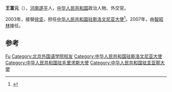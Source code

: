 '''王富元'''（{{bd|1946年|5月|}}），[[河南|河南]][[遂平|遂平]]人，[[中华人民共和国|中华人民共和国]]政治人物、外交官。

2003年，接替[[徐坚_(外交官)|徐坚]]，担任[[中国驻斯洛文尼亚大使列表|中华人民共和国驻斯洛文尼亚大使]]<ref>{{cite web|author=中华人民共和国外交部|title=中国驻斯洛文尼亚历任大使|url=http://www.mfa.gov.cn/chn/pds/ziliao/wjrw/2167/2172/t9239.htm|publisher=中华人民共和国外交部|accessdate=2012-03-07}}</ref>。2007年，由[[智昭林|智昭林]]接任。

== 参考 ==
{{reflist}}

{{start box}}
{{s-dip}}
{{succession box|[[張愉|張愉]]|[[吳正龍|吳正龍]]|[[中國駐圭亞那大使列表|中華人民共和國駐圭亞那大使]]|1996年12月－2000年3月}}
{{succession box|[[夏守安|夏守安]]|[[許孟水|許孟水]]|[[中國駐毛里裘斯大使列表|中華人民共和國駐毛里裘斯大使]]|2002年6月－2003年12月}}
{{succession box|[[徐坚_(外交官)|徐坚]]|[[智昭林|智昭林]]|[[中国驻斯洛文尼亚大使列表|中华人民共和国驻斯洛文尼亚大使]]|2003年8月-2007年3月}}
{{end box}}
{{中国政治人物小作品}}

{{Authority control}}
{{DEFAULTSORT:Wang王}}
[[Category:王姓|Fu]]
[[Category:北京外国语学院校友|Category:北京外国语学院校友]]
[[Category:中华人民共和国驻斯洛文尼亚大使|Category:中华人民共和国驻斯洛文尼亚大使]]
[[Category:中华人民共和国驻毛里求斯大使|Category:中华人民共和国驻毛里求斯大使]]
[[Category:中华人民共和国驻圭亚那大使|Category:中华人民共和国驻圭亚那大使]]